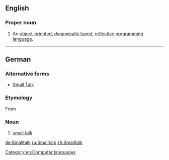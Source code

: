 ==English==
{{wikipedia}}

===Proper noun===
{{en-proper noun}}

# {{context|computing}} An [[object-oriented]], [[dynamically typed]], [[reflective]] [[programming language]].

[[Category:en:Computer languages]]

----

==German==

===Alternative forms===
* [[Small Talk]]

===Etymology===
From {{etyl|en|de}} {{term|small talk|lang=en}}

===Noun===
{{de-noun|m|g2=n||Smalltalks}}

# [[small talk]]

[[de:Smalltalk]]
[[ru:Smalltalk]]
[[zh:Smalltalk]]